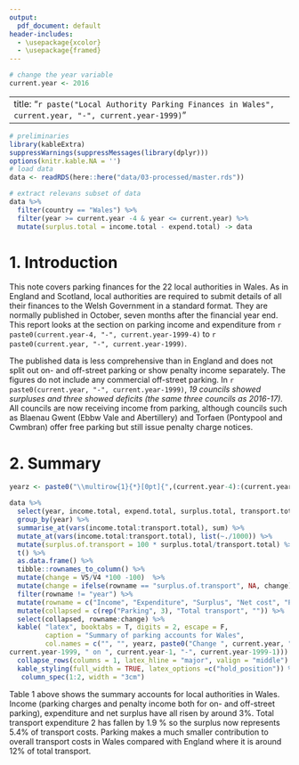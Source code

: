 ```yaml
---
output:
  pdf_document: default
header-includes:
  - \usepackage{xcolor}
  - \usepackage{framed}
---
```

```r
# change the year variable 
current.year <- 2016
```

---
title: "`r paste("Local Authority Parking Finances in Wales", current.year, "-", current.year-1999)`"
---


```r
# preliminaries
library(kableExtra)
suppressWarnings(suppressMessages(library(dplyr)))
options(knitr.kable.NA = '')
# load data
data <- readRDS(here::here("data/03-processed/master.rds"))

# extract relevans subset of data
data %>% 
  filter(country == "Wales") %>% 
  filter(year >= current.year -4 & year <= current.year) %>% 
  mutate(surplus.total = income.total - expend.total) -> data
```


# 1. Introduction
  
This note covers parking finances for the 22 local authorities in Wales. As in England and Scotland, local authorities are required to submit details of all their finances to the Welsh Government in a standard format. They are normally published in October, seven months after the financial year end. This report looks at the section on parking income and expenditure from `r paste0(current.year-4, "-", current.year-1999-4)` to `r paste0(current.year, "-", current.year-1999)`.

The published data is less comprehensive than in England and does not split out on- and off-street parking or show penalty income separately. The figures do not include any commercial off-street parking. In `r paste0(current.year, "-", current.year-1999)`, *19 councils showed surpluses and
three showed deficits (the same three councils as 2016-17).* All councils are now receiving income from parking, \color{red} although councils such as Blaenau Gwent (Ebbw Vale and Abertillery) and Torfaen (Pontypool and Cwmbran) offer free parking but still issue penalty charge notices. \color{black}

# 2. Summary

```r
yearz <- paste0("\\multirow{1}{*}[0pt]{",(current.year-4):(current.year), "-", (current.year-4-1999):(current.year-1999),"}")

data %>% 
  select(year, income.total, expend.total, surplus.total, transport.total) %>% 
  group_by(year) %>% 
  summarise_at(vars(income.total:transport.total), sum) %>% 
  mutate_at(vars(income.total:transport.total), list(~./1000)) %>% 
  mutate(surplus.of.transport = 100 * surplus.total/transport.total) %>% 
  t() %>% 
  as.data.frame() %>% 
  tibble::rownames_to_column() %>%
  mutate(change = V5/V4 *100 -100)  %>% 
  mutate(change = ifelse(rowname == "surplus.of.transport", NA, change)) %>% 
  filter(rowname != "year") %>%
  mutate(rowname = c("Income", "Expenditure", "Surplus", "Net cost", "Parking surplus as \\% of all transport costs")) %>% 
  mutate(collapsed = c(rep("Parking", 3), "Total transport", "")) %>% 
  select(collapsed, rowname:change) %>% 
  kable( "latex", booktabs = T, digits = 2, escape = F,
         caption = "Summary of parking accounts for Wales",
         col.names = c("", "", yearz, paste0("Change ", current.year, "-", 
current.year-1999, " on ", current.year-1, "-", current.year-1999-1))) %>% 
  collapse_rows(columns = 1, latex_hline = "major", valign = "middle") %>% 
  kable_styling(full_width = TRUE, latex_options =c("hold_position")) %>% 
   column_spec(1:2, width = "3cm")
```

Table 1 above shows the summary accounts for local authorities in Wales. Income
(parking charges and penalty income both for on- and off-street parking),
expenditure and net surplus have all risen by around 3%. Total transport
expenditure 2 has fallen by 1.9 % so the surplus now represents 5.4% of transport
costs. Parking makes a much smaller contribution to overall transport costs in Wales
compared with England where it is around 12% of total transport.